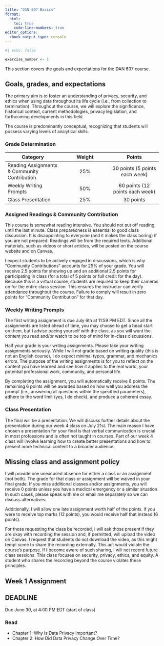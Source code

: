 ```yaml
---
title: "DAN 607 Basics"
format: 
  html:
    toc: true
    code-line-numbers: true
editor_options: 
  chunk_output_type: console
---
```



```r
#| echo: false

exercise_number <- 1

```

This section covers the goals and expectations for the DAN 607 course.

## Goals, grades, and expectations

The primary aim is to foster an understanding of privacy, security, and ethics when using data throughout its life cycle (i.e., from collection to termination). Throughout the course, we will explore the significance, historical context, current methodologies, privacy legislation, and forthcoming developments in this field.

The course is predominantly conceptual, recognizing that students will possess varying levels of analytical skills.

### Grade Determination

| Category | Weight | Points |
|---------|:------:|:------:|
| Reading Assignments & Community Contribution | 25% | 30 points (5 points each week) |
| Weekly Writing Prompts | 50% | 60 points (12 points each week) |
| Class Presentation | 25% | 30 points |

### Assigned Readings & Community Contribution

This course is somewhat reading intensive. You should not put off reading until the last minute. Class preparedness is essential to good class discussion. It is disappointing to everyone (and it makes the class boring) if you are not prepared. Readings will be from the required texts. Additional materials, such as videos or short articles, will be posted on the course website and on Canvas.

I expect students to be actively engaged in discussions, which is why "Community Contributions" accounts for 25% of your grade. You will receive 2.5 points for showing up and an additional 2.5 points for participating in class (for a total of 5 points or full credit for the day). Because this is a virtual course, students are required to keep their cameras on for the entire class session. This ensures the instructor can verify attendance throughout the course. Failure to comply will result in zero points for "Community Contribution" for that day.

### Weekly Writing Prompts

The first writing assignment is due July 6th at 11:59 PM EDT. Since all the assignments are listed ahead of time, you may choose to get a head start on them, but I advise pacing yourself with the class, as you will want the content you read and/or watch to be top of mind for in-class discussions.

Half your grade is your writing assignments. Please take your writing assignments seriously. While I will not grade based on writing quality (this is not an English course), I do expect minimal typos, grammar, and mechanics errors. The purpose of the writing assignments is for you to reflect on the content you have learned and see how it applies to the real world, your potential professional work, community, and personal life.

By completing the assignment, you will automatically receive 6 points. The remaining 6 points will be awarded based on how well you address the prompt (i.e., answering all questions within the specified parameters), adhere to the word limit (yes, I do check), and produce a coherent essay.

### Class Presentation

The final will be a presentation. We will discuss further details about the presentation during our week 4 class on July 21st. The main reason I have chosen a presentation for your final is that verbal communication is crucial in most professions and is often not taught in courses. Part of our week 4 class will involve learning how to create better presentations and how to present more technical content to a broader audience.

## Missing class and assignment policy

I will provide one unexcused absence for either a class or an assignment (not both). The grade for that class or assignment will be waived in your final grade. If you miss additional classes and/or assignments, you will receive 0 points unless you have a medical emergency or a similar situation. In such cases, please speak with me or email me separately so we can discuss alternatives.

Additionally, I will allow one late assignment worth half of the points. If you were to receive top marks (12 points), you would receive half that instead (6 points).

For those requesting the class be recorded, I will ask those present if they are okay with recording the session and, if permitted, will upload the video on Canvas. I request that students do not download the video, as this might tempt some to share the recording externally. This act would violate the course's purpose. If I become aware of such sharing, I will not record future class sessions. This class focuses on security, privacy, ethics, and equity. A student who shares the recording beyond the course violates these principles.

## Week 1 Assignment

::: {.callout-important}
## DEADLINE
Due June 30, at 4:00 PM EDT (start of class)
::: 

### Read

- Chapter 1: Why Is Data Privacy Important?
- Chapter 2: How Did Data Privacy Change Over Time?